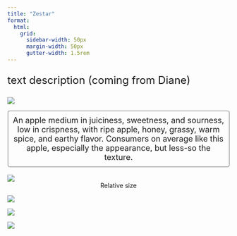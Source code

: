 ```yaml
---
title: "Zestar"
format:
  html: 
    grid:
      sidebar-width: 50px
      margin-width: 50px
      gutter-width: 1.5rem
---
```


:::{style="font-size: x-large;"}
text description (coming from Diane)
:::

::: grid
::: g-col-4

![](img/transparentapples/ZESTAR-crop.png)

:::{style="font-size: large; border: 2px ridge Gainsboro; padding: 10px; border-radius: 5px;"}
<center>An apple medium in juiciness, sweetness, and sourness, low in crispness, with ripe apple, honey, grassy, warm spice, and earthy flavor. Consumers on average like this apple, especially the appearance, but less-so the texture.</center>
:::

<br>
![](img/ZESTAR-crop.jpg)
<center>Relative size</center>

:::

::: g-col-6

![](img/websitefigs/Apple_Zestar.svg)



![](img/flavfigs/flavor_plot_Zestar.svg)
<br>

![](img/likingfigs/Liking_Zestar.svg)
:::
:::
  